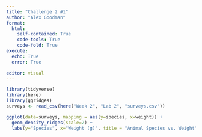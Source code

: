 ```yaml
---
title: "Challenge 2 #1"
author: "Alex Goodman"
format:
  html:
    self-contained: True
    code-tools: True
    code-fold: True
execute:
  echo: True
  error: True

editor: visual
---
```


```r
library(tidyverse)
library(here)
library(ggridges)
surveys <- read_csv(here("Week 2", "Lab 2", "surveys.csv"))

```

```r
ggplot(data=surveys, mapping = aes(y=species, x=weight)) +
  geom_density_ridges(scale=2) +
  labs(y="Species", x="Weight (g)", title = "Animal Species vs. Weight")
```

